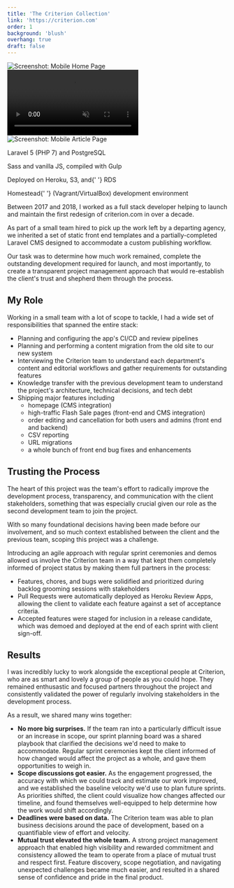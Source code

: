 ```yaml
---
title: 'The Criterion Collection'
link: 'https://criterion.com'
order: 1
background: 'blush'
overhang: true
draft: false
---
```




<Gallery>
  <GalleryItem>
    <Browser>
      <Still src={imageDesktopCriterionHome} alt="Screenshot: Desktop Home Page"  />
    </Browser>
  </GalleryItem>

<GalleryItem>
  <Device>
    <img src={imageMobileCriterionHome} alt="Screenshot: Mobile Home Page" />
  </Device>
</GalleryItem>

<GalleryItem>
  <Browser>
    <Still src={imageDesktopCriterionFilm} alt="Screenshot: Desktop Film Page" />
  </Browser>
</GalleryItem>

<GalleryItem>
  <Browser>
    <Video autoPlay loop muted>
      <source src={videoCriterionMP4Slideshow} type="video/mp4" />
    </Video>
  </Browser>
</GalleryItem>

<GalleryItem>
  <Device>
    <img src={imageMobileCriterionArticle} alt="Screenshot: Mobile Article Page" />
  </Device>
</GalleryItem>

<GalleryItem>
  <Browser>
    <Still
      src={imageDesktopCriterionCollection}
      alt="Screenshot: Desktop Collection Page"
    />
  </Browser>
</GalleryItem>

</Gallery>

<PostColumn theme={_frontmatter.background}>

<Stack theme={_frontmatter.background}>
  <List>
    <ListItem>
      <p>Laravel 5 (PHP 7) and PostgreSQL</p>
    </ListItem>
    <ListItem>
      <p>Sass and vanilla JS, compiled with Gulp</p>
    </ListItem>
    <ListItem>
      <p>
        Deployed on Heroku, S3, and{' '}
        <Link to="https://aws.amazon.com/rds/">RDS</Link>
      </p>
    </ListItem>
    <ListItem>
      <p>
        <Link to="https://github.com/laravel/homestead">Homestead</Link>{' '}
        (Vagrant/VirtualBox) development environment
      </p>
    </ListItem>
  </List>
</Stack>

<Markdown>

Between 2017 and 2018, I worked as a full stack developer helping to launch and maintain the first redesign of <Link to="https://criterion.com">criterion.com</Link> in over a decade.

As part of a small team hired to pick up the work left by a departing agency, we inherited a set of static front end templates and a partially-completed Laravel CMS designed to accommodate a custom publishing workflow.

Our task was to determine how much work remained, complete the outstanding development required for launch, and most importantly, to create a transparent project management approach that would re-establish the client's trust and shepherd them through the process.

## My Role

Working in a small team with a lot of scope to tackle, I had a wide set of responsibilities that spanned the entire stack:

- Planning and configuring the app's CI/CD and review pipelines
- Planning and performing a content migration from the old site to our new system
- Interviewing the Criterion team to understand each department's content and editorial workflows and gather requirements for outstanding features
- Knowledge transfer with the previous development team to understand the project's architecture, technical decisions, and tech debt
- Shipping major features including
  - homepage (CMS integration)
  - high-traffic Flash Sale pages (front-end and CMS integration)
  - order editing and cancellation for both users and admins (front end and backend)
  - CSV reporting
  - URL migrations
  - a whole bunch of front end bug fixes and enhancements

</Markdown>

<Browser description="A partial view of Criterion's Flash Sale page. This event is held twice a year and drives huge bursts of traffic to the site for 24 hours at a time.">
  <Still
    src={imageDesktopCriterionFlashSale}
    alt="Screenshot: 24-Hour Flash Sale page"
  />
</Browser>

<Markdown>

## Trusting the Process

The heart of this project was the team's effort to radically improve the development process, transparency, and communication with the client stakeholders, something that was especially crucial given our role as the second development team to join the project.

With so many foundational decisions having been made before our involvement, and so much context established between the client and the previous team, scoping this project was a challenge.

Introducing an agile approach with regular sprint ceremonies and demos allowed us involve the Criterion team in a way that kept them completely informed of project status by making them full partners in the process:

- Features, chores, and bugs were solidified and prioritized during backlog grooming sessions with stakeholders
- Pull Requests were automatically deployed as Heroku Review Apps, allowing the client to validate each feature against a set of acceptance criteria.
- Accepted features were staged for inclusion in a release candidate, which was demoed and deployed at the end of each sprint with client sign-off.

## Results

I was incredibly lucky to work alongside the exceptional people at Criterion, who are as smart and lovely a group of people as you could hope. They remained enthusastic and focused partners throughout the project and consistently validated the power of regularly involving stakeholders in the development process.

As a result, we shared many wins together:

- **No more big surprises.** If the team ran into a particularly difficult issue or an increase in scope, our sprint planning board was a shared playbook that clarified the decisions we'd need to make to accommodate. Regular sprint ceremonies kept the client informed of how changed would affect the project as a whole, and gave them opportunities to weigh in.
- **Scope discussions got easier.** As the engagement progressed, the accuracy with which we could track and estimate our work improved, and we established the baseline velocity we'd use to plan future sprints. As priorities shifted, the client could visualize how changes affected our timeline, and found themselves well-equipped to help determine how the work would shift accordingly.
- **Deadlines were based on data.** The Criterion team was able to plan business decisions around the pace of development, based on a quantifiable view of effort and velocity.
- **Mutual trust elevated the whole team.** A strong project management approach that enabled high visibility and rewarded commitment and consistency allowed the team to operate from a place of mutual trust and respect first. Feature discovery, scope negotiation, and navigating unexpected challenges became much easier, and resulted in a shared sense of confidence and pride in the final product.

</Markdown>

</PostColumn>

